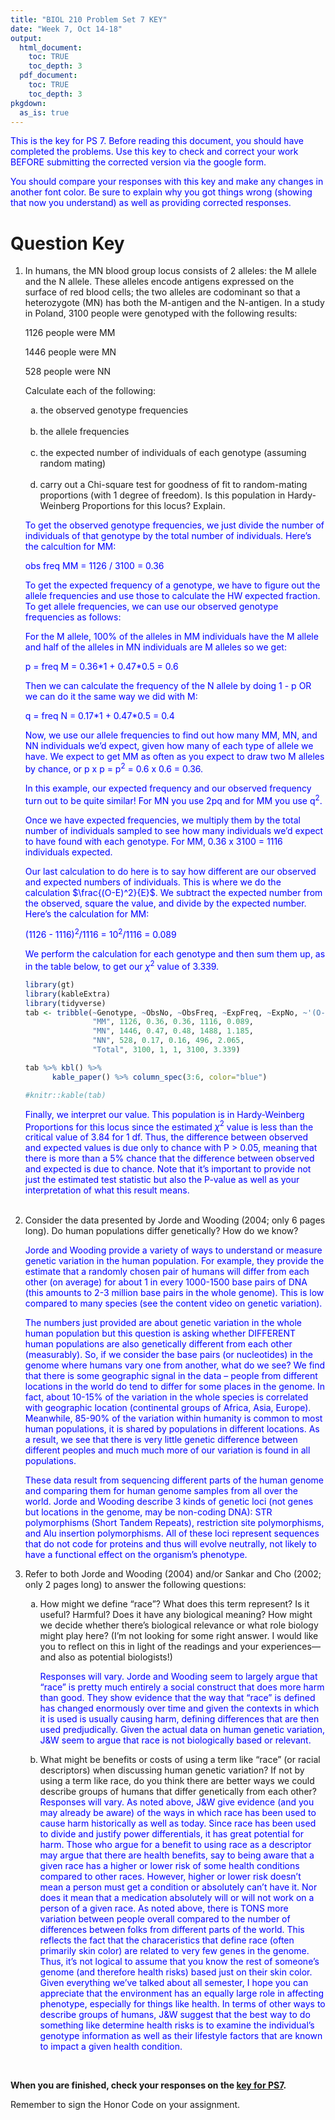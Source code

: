 ```yaml
---
title: "BIOL 210 Problem Set 7 KEY"
date: "Week 7, Oct 14-18"
output: 
  html_document:
    toc: TRUE
    toc_depth: 3
  pdf_document:
    toc: TRUE
    toc_depth: 3
pkgdown:
  as_is: true
---
```

<text style="color:blue">This is the key for PS 7. Before reading this document, you should have completed the problems. Use this key to check and correct your work BEFORE submitting the corrected version via the google form.</text>

<text style="color:blue">You should compare your responses with this key and make any changes in another font color. Be sure to explain why you got things wrong (showing that now you understand) as well as providing corrected responses.</text>


# Question Key

<ol>
<li>In humans, the MN blood group locus consists of 2 alleles: the M allele and the N allele. These alleles encode antigens expressed on the surface of red blood cells; the two alleles are codominant so that a heterozygote (MN) has both the M-antigen and the N-antigen. In a study in Poland, 3100 people were genotyped with the following results:

1126 people were MM

1446 people were MN

528 people were NN

Calculate each of the following:</li>

<ol type="a">
<li>the observed genotype frequencies</li><br>
<li>the allele frequencies</li><br>
<li>the expected number of individuals of each genotype (assuming random mating)</li><br>
<li>carry out a Chi-square test for goodness of fit to random-mating proportions (with 1 degree of freedom). Is this population in Hardy-Weinberg Proportions for this locus? Explain.</li>
</ol>

<text style="color:blue">To get the observed genotype frequencies, we just divide the number of individuals of that genotype by the total number of individuals. Here's the calcultion for MM:</text>

<text style="color:blue">obs freq MM = 1126 / 3100 = 0.36</text>

<text style="color:blue">To get the expected frequency of a genotype, we have to figure out the allele frequencies and use those to calculate the HW expected fraction. To get allele frequencies, we can use our observed genotype frequencies as follows:</text>

<text style="color:blue">For the M allele, 100% of the alleles in MM individuals have the M allele and half of the alleles in MN individuals are M alleles so we get:</text>

<text style="color:blue">p = freq M = 0.36\*1 + 0.47\*0.5 = 0.6</text>

<text style="color:blue">Then we can calculate the frequency of the N allele by doing 1 - p OR we can do it the same way we did with M:</text>

<text style="color:blue">q = freq N = 0.17\*1 + 0.47\*0.5 = 0.4</text>

<text style="color:blue">Now, we use our allele frequencies to find out how many MM, MN, and NN individuals we'd expect, given how many of each type of allele we have. We expect to get MM as often as you expect to draw two M alleles by chance, or p x p = p<sup>2</sup> = 0.6 x 0.6 = 0.36.</text>

<text style="color:blue">In this example, our expected frequency and our observed frequency turn out to be quite similar! For MN you use 2pq and for MM you use q<sup>2</sup>.</text>

<text style="color:blue">Once we have expected frequencies, we multiply them by the total number of individuals sampled to see how many individuals we'd expect to have found with each genotype. For MM, 0.36 x 3100 = 1116 individuals expected.</text>

<text style="color:blue">Our last calculation to do here is to say how different are our observed and expected numbers of individuals. This is where we do the calculation $\frac{(O-E)^2}{E}$. We subtract the expected number from the observed, square the value, and divide by the expected number. Here's the calculation for MM:</text>

<text style="color:blue">(1126 - 1116)<sup>2</sup>/1116 = 10<sup>2</sup>/1116 = 0.089</text>

<text style="color:blue">We perform the calculation for each genotype and then sum them up, as in the table below, to get our $\chi^2$ value of 3.339.</text>

```r
library(gt)
library(kableExtra)
library(tidyverse)
tab <- tribble(~Genotype, ~ObsNo, ~ObsFreq, ~ExpFreq, ~ExpNo, ~'(O-E)^2/E',
               "MM", 1126, 0.36, 0.36, 1116, 0.089,
               "MN", 1446, 0.47, 0.48, 1488, 1.185,
               "NN", 528, 0.17, 0.16, 496, 2.065,
               "Total", 3100, 1, 1, 3100, 3.339)

tab %>% kbl() %>%
      kable_paper() %>% column_spec(3:6, color="blue")

#knitr::kable(tab)
```

<text style="color:blue">Finally, we interpret our value. This population is in Hardy-Weinberg Proportions for this locus since the estimated $\chi^2$ value is less than the critical value of 3.84 for 1 df. Thus, the difference between observed and expected values is due only to chance with P > 0.05, meaning that there is more than a 5% chance that the difference between observed and expected is due to chance. Note that it’s important to provide not just the estimated test statistic but also the P-value as well as your interpretation of what this result means.</text>

<br>
<li>Consider the data presented by Jorde and Wooding (2004; only 6 pages long). Do human populations differ genetically? How do we know?</li>

<text style="color:blue">Jorde and Wooding provide a variety of ways to understand or measure genetic variation in the human population. For example, they provide the estimate that a randomly chosen pair of humans will differ from each other (on average) for about 1 in every 1000-1500 base pairs of DNA (this amounts to 2-3 million base pairs in the whole genome). This is low compared to many species (see the content video on genetic variation).</text>

<text style="color:blue">The numbers just provided are about genetic variation in the whole human population but this question is asking whether DIFFERENT human populations are also genetically different from each other (measurably). So, if we consider the base pairs (or nucleotides) in the genome where humans vary one from another, what do we see? We find that there is some geographic signal in the data – people from different locations in the world do tend to differ for some places in the genome. In fact, about 10-15% of the variation in the whole species is correlated with geographic location (continental groups of Africa, Asia, Europe). Meanwhile, 85-90% of the variation within humanity is common to most human populations, it is shared by populations in different locations. As a result, we see that there is very little genetic difference between different peoples and much much more of our variation is found in all populations.</text>

<text style="color:blue">These data result from sequencing different parts of the human genome and comparing them for human genome samples from all over the world. Jorde and Wooding describe 3 kinds of genetic loci (not genes but locations in the genome, may be non-coding DNA): STR polymorphisms (Short Tandem Repeats), restriction site polymorphisms, and Alu insertion polymorphisms. All of these loci represent sequences that do not code for proteins and thus will evolve neutrally, not likely to have a functional effect on the organism’s phenotype. </text>
<br>

<li>Refer to both Jorde and Wooding (2004) and/or Sankar and Cho (2002; only 2 pages long) to answer the following questions:</li>
<ol type="a">
<li>How might we define “race”? What does this term represent? Is it useful? Harmful? Does it have any biological meaning? How might we decide whether there’s biological relevance or what role biology might play here? (I’m not looking for some right answer. I would like you to reflect on this in light of the readings and your experiences—and also as potential biologists!)</li>

<text style="color:blue">Responses will vary. Jorde and Wooding seem to largely argue that "race" is pretty much entirely a social construct that does more harm than good. They show evidence that the way that "race" is defined has changed enormously over time and given the contexts in which it is used is usually causing harm, defining differences that are then used predjudically. Given the actual data on human genetic variation, J&W seem to argue that race is not biologically based or relevant.</text>
<br>

<li>What might be benefits or costs of using a term like “race” (or racial descriptors) when discussing human genetic variation? If not by using a term like race, do you think there are better ways we could describe groups of humans that differ genetically from each other?</li>

<text style="color:blue">Responses will vary. As noted above, J&W give evidence (and you may already be aware) of the ways in which race has been used to cause harm historically as well as today. Since race has been used to divide and justify power differentials, it has great potential for harm. Those who argue for a benefit to using race as a descriptor may argue that there are health benefits, say to being aware that a given race has a higher or lower risk of some health conditions compared to other races. However, higher or lower risk doesn't mean a person must get a condition or absolutely can't have it. Nor does it mean that a medication absolutely will or will not work on a person of a given race. As noted above, there is TONS more variation between people overall compared to the number of differences between folks from different parts of the world. This reflects the fact that the characeristics that define race (often primarily skin color) are related to very few genes in the genome. Thus, it's not logical to assume that you know the rest of someone's genome (and therefore health risks) based just on their skin color. Given everything we've talked about all semester, I hope you can appreciate that the environment has an equally large role in affecting phenotype, especially for things like health. In terms of other ways to describe groups of humans, J&W suggest that the best way to do something like determine health risks is to examine the individual's genotype information as well as their lifestyle factors that are known to impact a given health condition.</text>
</ol></ol><br>

<b>When you are finished, check your responses on the [key for PS7](ps7key.html).</b>

Remember to sign the Honor Code on your assignment.